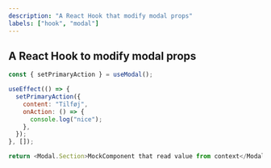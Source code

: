 ```yaml
---
description: "A React Hook that modify modal props"
labels: ["hook", "modal"]
---
```


## A React Hook to modify modal props

```js
const { setPrimaryAction } = useModal();

useEffect(() => {
  setPrimaryAction({
    content: "Tilføj",
    onAction: () => {
      console.log("nice");
    },
  });
}, []);

return <Modal.Section>MockComponent that read value from context</Modal.Section>;
```
